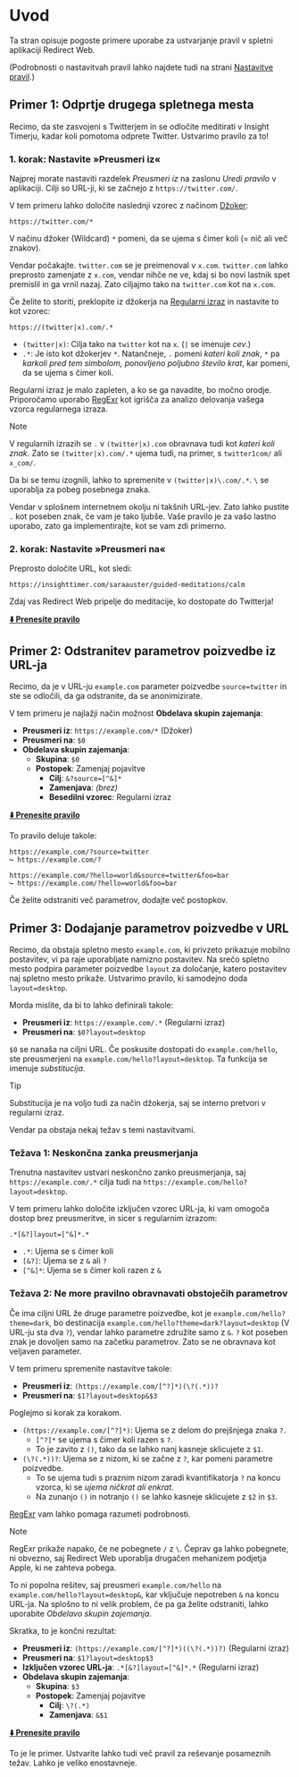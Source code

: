 # Uvod

Ta stran opisuje pogoste primere uporabe za ustvarjanje pravil v spletni aplikaciji Redirect Web.

(Podrobnosti o nastavitvah pravil lahko najdete tudi na strani [Nastavitve pravil](./rule-settings).)

## Primer 1: Odprtje drugega spletnega mesta

Recimo, da ste zasvojeni s Twitterjem in se odločite meditirati v Insight Timerju, kadar koli pomotoma odprete Twitter. Ustvarimo pravilo za to!

### 1. korak: Nastavite »Preusmeri iz«

Najprej morate nastaviti razdelek *Preusmeri iz* na zaslonu *Uredi pravilo* v aplikaciji. Cilji so URL-ji, ki se začnejo z `https://twitter.com/`.

V tem primeru lahko določite naslednji vzorec z načinom [Džoker](rule-settings#url-pattern-wildcard):

```
https://twitter.com/*
```

V načinu džoker (Wildcard) `*` pomeni, da se ujema s čimer koli (= nič ali več znakov).

Vendar počakajte. `twitter.com` se je preimenoval v `x.com`. `twitter.com` lahko preprosto zamenjate z `x.com`, vendar nihče ne ve, kdaj si bo novi lastnik spet premislil in ga vrnil nazaj. Zato ciljajmo tako na `twitter.com` kot na `x.com`.

Če želite to storiti, preklopite iz džokerja na [Regularni izraz](rule-settings#url-pattern-regular-expression) in nastavite to kot vzorec:

```
https://(twitter|x).com/.*
```

* `(twitter|x)`: Cilja tako na `twitter` kot na `x`. (`|` se imenuje *cev*.)
* `.*`: Je isto kot džokerjev `*`. Natančneje, `.` pomeni *kateri koli znak*, `*` pa *karkoli pred tem simbolom, ponovljeno poljubno število krat*, kar pomeni, da se ujema s čimer koli.

Regularni izraz je malo zapleten, a ko se ga navadite, bo močno orodje. Priporočamo uporabo [RegExr](https://regexr.com) kot igrišča za analizo delovanja vašega vzorca regularnega izraza.

> [!NOTE]
> V regularnih izrazih se `.` v `(twitter|x).com` obravnava tudi kot *kateri koli znak*. Zato se `(twitter|x).com/.*` ujema tudi, na primer, s `twitter1com/` ali `x_com/`.
>
> Da bi se temu izognili, lahko to spremenite v `(twitter|x)\.com/.*`. `\` se uporablja za pobeg posebnega znaka.
>
> Vendar v splošnem internetnem okolju ni takšnih URL-jev. Zato lahko pustite `.` kot poseben znak, če vam je tako ljubše. Vaše pravilo je za vašo lastno uporabo, zato ga implementirajte, kot se vam zdi primerno.

### 2. korak: Nastavite »Preusmeri na«

Preprosto določite URL, kot sledi:

```
https://insighttimer.com/saraauster/guided-meditations/calm
```

Zdaj vas Redirect Web pripelje do meditacije, ko dostopate do Twitterja!

**[⬇️ Prenesite pravilo](/rules/reduce-twitter-addiction.redirectweb)**

## Primer 2: Odstranitev parametrov poizvedbe iz URL-ja

Recimo, da je v URL-ju `example.com` parameter poizvedbe `source=twitter` in ste se odločili, da ga odstranite, da se anonimizirate.

V tem primeru je najlažji način možnost **Obdelava skupin zajemanja**:

*   **Preusmeri iz**: `https://example.com/*` (Džoker)
*   **Preusmeri na**: `$0`
*   **Obdelava skupin zajemanja**:
    *   **Skupina**: `$0`
    *   **Postopek**: Zamenjaj pojavitve
        *   **Cilj**: `&?source=[^&]*`
        *   **Zamenjava**: *(brez)*
        *   **Besedilni vzorec**: Regularni izraz

**[⬇️ Prenesite pravilo](/rules/remove-parameters.redirectweb)**

To pravilo deluje takole:

```
https://example.com/?source=twitter
↪ https://example.com/?

https://example.com/?hello=world&source=twitter&foo=bar
↪ https://example.com/?hello=world&foo=bar
```

Če želite odstraniti več parametrov, dodajte več postopkov.

## Primer 3: Dodajanje parametrov poizvedbe v URL

Recimo, da obstaja spletno mesto `example.com`, ki privzeto prikazuje mobilno postavitev, vi pa raje uporabljate namizno postavitev. Na srečo spletno mesto podpira parameter poizvedbe `layout` za določanje, katero postavitev naj spletno mesto prikaže. Ustvarimo pravilo, ki samodejno doda `layout=desktop`.

Morda mislite, da bi to lahko definirali takole:

*   **Preusmeri iz**: `https://example.com/.*` (Regularni izraz)
*   **Preusmeri na**: `$0?layout=desktop`

`$0` se nanaša na ciljni URL. Če poskusite dostopati do `example.com/hello`, ste preusmerjeni na `example.com/hello?layout=desktop`. Ta funkcija se imenuje *substitucija*.

> [!TIP]
> Substitucija je na voljo tudi za način džokerja, saj se interno pretvori v regularni izraz.

Vendar pa obstaja nekaj težav s temi nastavitvami.

### Težava 1: Neskončna zanka preusmerjanja

Trenutna nastavitev ustvari neskončno zanko preusmerjanja, saj `https://example.com/.*` cilja tudi na `https://example.com/hello?layout=desktop`.

V tem primeru lahko določite izključen vzorec URL-ja, ki vam omogoča dostop brez preusmeritve, in sicer s regularnim izrazom:

```
.*[&?]layout=[^&]*.*
```

*   `.*`: Ujema se s čimer koli
*   `[&?]`: Ujema se z `&` ali `?`
*   `[^&]*`: Ujema se s čimer koli razen z `&`

### Težava 2: Ne more pravilno obravnavati obstoječih parametrov

Če ima ciljni URL že druge parametre poizvedbe, kot je `example.com/hello?theme=dark`, bo destinacija `example.com/hello?theme=dark?layout=desktop` (V URL-ju sta dva `?`), vendar lahko parametre združite samo z `&`. `?` kot poseben znak je dovoljen samo na začetku parametrov. Zato se ne obravnava kot veljaven parameter.

V tem primeru spremenite nastavitve takole:

*   **Preusmeri iz**: `(https://example.com/[^?]*)(\?(.*))?`
*   **Preusmeri na**: `$1?layout=desktop&$3`

Poglejmo si korak za korakom.

*   `(https://example.com/[^?]*)`: Ujema se z delom do prejšnjega znaka `?`.
    *   `[^?]*` se ujema s čimer koli razen s `?`.
    *   To je zavito z `()`, tako da se lahko nanj kasneje sklicujete z `$1`.
*   `(\?(.*))?`: Ujema se z nizom, ki se začne z `?`, kar pomeni parametre poizvedbe.
    *   To se ujema tudi s praznim nizom zaradi kvantifikatorja `?` na koncu vzorca, ki se *ujema ničkrat ali enkrat*.
    *   Na zunanjo `()` in notranjo `()` se lahko kasneje sklicujete z `$2` in `$3`.

[RegExr](https://regexr.com) vam lahko pomaga razumeti podrobnosti.

> [!NOTE]
> RegExr prikaže napako, če ne pobegnete `/` z `\`. Čeprav ga lahko pobegnete, ni obvezno, saj Redirect Web uporablja drugačen mehanizem podjetja Apple, ki ne zahteva pobega.

To ni popolna rešitev, saj preusmeri `example.com/hello` na `example.com/hello?layout=desktop&`, kar vključuje nepotreben `&` na koncu URL-ja. Na splošno to ni velik problem, če pa ga želite odstraniti, lahko uporabite *Obdelavo skupin zajemanja*.

Skratka, to je končni rezultat:

*   **Preusmeri iz**: `(https://example.com/[^?]*)((\?(.*))?)` (Regularni izraz)
*   **Preusmeri na**: `$1?layout=desktop$3`
*   **Izključen vzorec URL-ja**: `.*[&?]layout=[^&]*.*` (Regularni izraz)
*   **Obdelava skupin zajemanja**:
    *   **Skupina**: `$3`
    *   **Postopek**: Zamenjaj pojavitve
        *   **Cilj**: `\?(.*)`
        *   **Zamenjava**: `&$1`

**[⬇️ Prenesite pravilo](/rules/add-parameters.redirectweb)**

To je le primer. Ustvarite lahko tudi več pravil za reševanje posameznih težav. Lahko je veliko enostavneje.